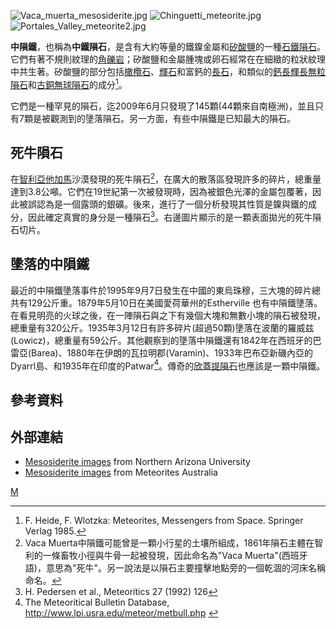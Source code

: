 [[File:Vaca_muerta_mesosiderite.jpg|thumb]]
[[File:Chinguetti_meteorite.jpg|thumb]]
[[File:Portales_Valley_meteorite2.jpg|thumb]]

'''中隕鐵'''，也稱為'''中鐵隕石'''，是含有大約等量的鐵鎳金屬和[[矽酸鹽|矽酸鹽]]的一種[[石鐵隕石|石鐵隕石]]。它們有著不規則紋理的[[角礫岩|角礫岩]]；矽酸鹽和金屬腫塊或卵石經常在在細緻的粒狀紋理中共生著。矽酸鹽的部分包括[[橄欖石|橄欖石]]、[[輝石|輝石]]和富鈣的[[長石|長石]]，和類似的[[鈣長輝長無粒隕石|鈣長輝長無粒隕石]]和[[古銅無球隕石|古銅無球隕石]]的成分<ref> F. Heide, F. Wlotzka: Meteorites, Messengers from Space. Springer Verlag 1985.</ref>。

它們是一種罕見的隕石，迄2009年6月只發現了145顆(44顆來自南極洲)，並且只有7顆是被觀測到的墬落隕石。另一方面，有些中隕鐵是已知最大的隕石。

== 死牛隕石 ==
在[[智利|智利]][[阿他加馬沙漠|亞他加馬]]沙漠發現的死牛隕石<ref>Vaca Muerta中隕鐵可能曾是一顆小行星的土壤所組成，1861年隕石主體在智利的一條畜牧小徑與牛骨一起被發現，因此命名為"Vaca Muerta"(西班牙語)，意思為"死牛"。另一說法是以隕石主要撞擊地點旁的一個乾涸的河床名稱命名。</ref>，在廣大的散落區發現許多的碎片，總重量達到3.8公噸。它們在19世紀第一次被發現時，因為被銀色光澤的金屬包覆著，因此被誤認為是一個露頭的銀礦。後來，進行了一個分析發現其性質是鎳與鐵的成分，因此確定真實的身分是一種隕石<ref> H. Pedersen et al., Meteoritics 27 (1992) 126 </ref>。右邊圖片顯示的是一顆表面拋光的死牛隕石切片。

== 墬落的中隕鐵 ==
最近的中隕鐵墬落事件於1995年9月7日發生在中國的東烏珠穆，三大塊的碎片總共有129公斤重。1879年5月10日在美國愛荷華州的Estherville 也有中隕鐵墬落。在看見明亮的火球之後，在一陣隕石與之下有幾個大塊和無數小塊的隕石被發現，總重量有320公斤。1935年3月12日有許多碎片(超過50顆)墬落在波蘭的羅威兹(Lowicz)，總重量有59公斤。其他觀察到的墬落中隕鐵還有1842年在西班牙的巴雷亞(Barea)、1880年在伊朗的瓦拉明郡(Varamin)、1933年巴布亞新磯內亞的Dyarrl島、和1935年在印度的Patwar<ref>The Meteoritical Bulletin Database, http://www.lpi.usra.edu/meteor/metbull.php {{Wayback|url=http://www.lpi.usra.edu/meteor/metbull.php |date=20130629182647 }}</ref>。傳奇的[[欣蓋提隕石|欣蓋提隕石]]也應該是一顆中隕鐵。

== 參考資料 ==
<references/>

== 外部連結 ==
{{Commons category|Mesosiderites|position=left}}
* [https://web.archive.org/web/20100510021536/http://www4.nau.edu/meteorite/Meteorite/Mesosiderites.html Mesosiderite images] from Northern Arizona University
* [http://www.meteorites.com.au/collection/stonyirons.html Mesosiderite images]{{Wayback|url=http://www.meteorites.com.au/collection/stonyirons.html |date=20091013150021 }} from Meteorites Australia

{{隕石}}

[[Category:隕石類型|M]]